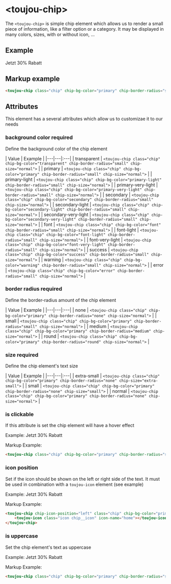 # &lt;toujou-chip&gt;
The `<toujou-chip>` is simple chip element which allows us to render a small piece of information, like a filter option or a category. It may be displayed in many colors, sizes, with or without icon, ...

## Example
<toujou-chip class="chip" chip-bg-color="primary" chip-border-radius="small" chip-size="normal">Jetzt 30% Rabatt</toujou-chip>

## Markup example
```html
<toujou-chip class="chip" chip-bg-color="primary" chip-border-radius="small" chip-size="normal">Jetzt 30% Rabatt</toujou-chip>
```


## Attributes
This element has a several attributes which allow us to customizae it to our needs


### background color <toujou-chip class="chip" chip-bg-color="warning">required</toujou-chip>
Define the background color of the chip element

| Value | Example |
|---|---|:---|
| transparent | `<toujou-chip class="chip" chip-bg-color="transparent" chip-border-radius="small" chip-size="normal">` |
| primary | `<toujou-chip class="chip" chip-bg-color="primary" chip-border-radius="small" chip-size="normal">` |
| primary-light | `<toujou-chip class="chip" chip-bg-color="primary-light" chip-border-radius="small" chip-size="normal">` |
| primary-very-light | `<toujou-chip class="chip" chip-bg-color="primary-very-light" chip-border-radius="small" chip-size="normal">` |
| secondary | `<toujou-chip class="chip" chip-bg-color="secondary" chip-border-radius="small" chip-size="normal">` |
| secondary-light | `<toujou-chip class="chip" chip-bg-color="secondary-light" chip-border-radius="small" chip-size="normal">` |
| secondary-very-light | `<toujou-chip class="chip" chip-bg-color="secondary-very-light" chip-border-radius="small" chip-size="normal">` |
| font | `<toujou-chip class="chip" chip-bg-color="font" chip-border-radius="small" chip-size="normal">` |
| font-light | `<toujou-chip class="chip" chip-bg-color="font-light" chip-border-radius="small" chip-size="normal">` |
| font-very-light | `<toujou-chip class="chip" chip-bg-color="font-very-light" chip-border-radius="small" chip-size="normal">` |
| success | `<toujou-chip class="chip" chip-bg-color="success" chip-border-radius="small" chip-size="normal">` |
| warning | `<toujou-chip class="chip" chip-bg-color="warning" chip-border-radius="small" chip-size="normal">` |
| error | `<toujou-chip class="chip" chip-bg-color="error" chip-border-radius="small" chip-size="normal">` |


### border radius <toujou-chip class="chip" chip-bg-color="warning">required</toujou-chip>
Define the border-radius amount of the chip element

| Value | Example |
|---|---|:---|
| none | `<toujou-chip class="chip" chip-bg-color="primary" chip-border-radius="none" chip-size="normal">` |
| small | `<toujou-chip class="chip" chip-bg-color="primary" chip-border-radius="small" chip-size="normal">` |
| medium | `<toujou-chip class="chip" chip-bg-color="primary" chip-border-radius="medium" chip-size="normal">` |
| round | `<toujou-chip class="chip" chip-bg-color="primary" chip-border-radius="round" chip-size="normal">` |


### size <toujou-chip class="chip" chip-bg-color="warning">required</toujou-chip>
Define the chip element's text size

| Value | Example |
|---|---|:---|
| extra-small | `<toujou-chip class="chip" chip-bg-color="primary" chip-border-radius="none" chip-size="extra-small">` |
| small | `<toujou-chip class="chip" chip-bg-color="primary" chip-border-radius="none" chip-size="small">` |
| normal | `<toujou-chip class="chip" chip-bg-color="primary" chip-border-radius="none" chip-size="normal">` |


### is clickable
If this attribute is set the chip element will have a hover effect

Example:
<toujou-chip chip-icon-position="left" class="chip" chip-bg-color="primary" chip-border-radius="small" chip-size="normal" is-clickable>Jetzt 30% Rabatt</toujou-chip>

Markup Example:
```html
<toujou-chip class="chip" chip-bg-color="primary" chip-border-radius="small" chip-size="normal" is-clickable="">
```

### icon position
Set if the icon should be shown on the left or right side of the text. It must be used in combination with a `toujou-icon` element (see example)

Example:
<toujou-chip chip-icon-position="left" class="chip" chip-bg-color="primary" chip-border-radius="small" chip-size="normal">
    <toujou-icon class="icon chip__icon" icon-name="home"></toujou-icon> Jetzt 30% Rabatt
</toujou-chip>

Markup Example:
```html
<toujou-chip chip-icon-position="left" class="chip" chip-bg-color="primary" chip-border-radius="small" chip-size="normal">
    <toujou-icon class="icon chip__icon" icon-name="home"></toujou-icon> Jetzt 30% Rabatt
</toujou-chip>
```

### is uppercase
Set the chip element's text as uppercase

Example:
<toujou-chip chip-icon-position="left" class="chip" chip-bg-color="primary" chip-border-radius="small" chip-size="normal" is-uppercase>Jetzt 30% Rabatt</toujou-chip>

Markup Example:
```html
<toujou-chip class="chip" chip-bg-color="primary" chip-border-radius="small" chip-size="normal" is-clickable="" is-uppercase>
```
